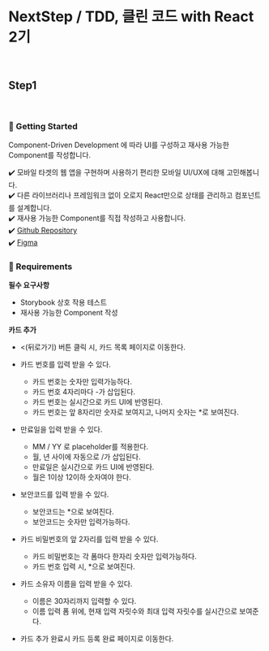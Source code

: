 
<Meta title="페이먼츠 미션/Introduction" />

# NextStep / TDD, 클린 코드 with React 2기

<br />

## Step1

<br />

### 🚀 Getting Started

Component-Driven Development 에 따라 UI를 구성하고 재사용 가능한 Component를 작성합니다.

✔️ 모바일 타겟의 웹 앱을 구현하며 사용하기 편리한 모바일 UI/UX에 대해 고민해봅니다.  
✔️ 다른 라이브러리나 프레임워크 없이 오로지 React만으로 상태를 관리하고 컴포넌트를 설계합니다.  
✔️ 재사용 가능한 Component를 직접 작성하고 사용합니다.  
✔️ [Github Repository](https://github.com/next-step/react-payments)  
✔️ [Figma](https://www.figma.com/file/HfsnfdrhRsPQauA2UZjk37/NEXTSTEP-CCRC-payments)

### 📝 Requirements

**필수 요구사항**

- Storybook 상호 작용 테스트
- 재사용 가능한 Component 작성

**카드 추가**

- <(뒤로가기) 버튼 클릭 시, 카드 목록 페이지로 이동한다.

- 카드 번호를 입력 받을 수 있다.

  - 카드 번호는 숫자만 입력가능하다.
  - 카드 번호 4자리마다 -가 삽입된다.
  - 카드 번호는 실시간으로 카드 UI에 반영된다.
  - 카드 번호는 앞 8자리만 숫자로 보여지고, 나머지 숫자는 \*로 보여진다.

- 만료일을 입력 받을 수 있다.

  - MM / YY 로 placeholder를 적용한다.
  - 월, 년 사이에 자동으로 /가 삽입된다.
  - 만료일은 실시간으로 카드 UI에 반영된다.
  - 월은 1이상 12이하 숫자여야 한다.

- 보안코드를 입력 받을 수 있다.

  - 보안코드는 \*으로 보여진다.
  - 보안코드는 숫자만 입력가능하다.

- 카드 비밀번호의 앞 2자리를 입력 받을 수 있다.

  - 카드 비밀번호는 각 폼마다 한자리 숫자만 입력가능하다.
  - 카드 번호 입력 시, \*으로 보여진다.

- 카드 소유자 이름을 입력 받을 수 있다.

  - 이름은 30자리까지 입력할 수 있다.
  - 이름 입력 폼 위에, 현재 입력 자릿수와 최대 입력 자릿수를 실시간으로 보여준다.

- 카드 추가 완료시 카드 등록 완료 페이지로 이동한다.
